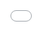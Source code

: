 ```yaml
---
title: Dynamic lot-size model
author: Kaiwen Teoh
date: '2018-08-14'
slug: ww
categories:
  - HTML
  - CSS
  - JS
tags: []
---
```



<iframe src="Home.html" style="position:fixed; top:0px; left:0px; bottom:0px; right:0px; width:100%; height:100%; border:none; margin:0; padding:0; overflow:hidden; z-index:999999;" scrolling="no">

  <p>Your browser does not support iframes.</p>   

</iframe>